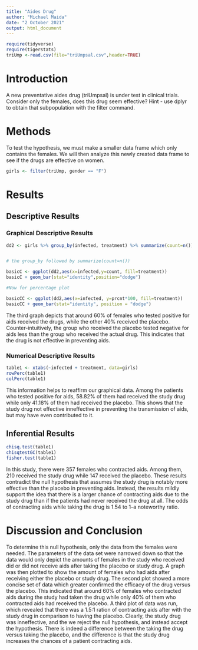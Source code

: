 ```yaml
---
title: "Aides Drug"
author: "Michael Maida"
date: "2 October 2021"
output: html_document
---
```


```r
require(tidyverse)
require(tigerstats)
triUmp <-read.csv(file="triUmpsal.csv",header=TRUE)
```

# Introduction

<!--In this section you explain what you are trying to show.  Where did the data come from?  What is the research or other question you are trying to answer?.  If you skimp in this section expect to be marked down in your grade. Paint a picture of the project a couple of paragraphs is expected!-->

A new  preventative aides drug (triUmpsal) is under test in clinical trials. Consider only the females, does this drug seem effective?  Hint - use dplyr to obtain that subpopulation with the filter command.

# Methods

<!--Decide on your methods:  use "variable analysis" or other appropriate descriptors.  Make sure to choose at least one graphical method and at least one numerical method. Discuss what data manipulations may be needed for example subsetting or other binning procedures and what sort of graphical displays and inferential tools will be used!-->

To test the hypothesis, we must make a smaller data frame which only contains the females. We will then analyze this newly created data frame to see if the drugs are effective on women.

```r
girls <- filter(triUmp, gender == "F")
```


# Results

<!--Divide this section into two sub-sections:  One for your descriptive  results and one for your inferential results.!-->

## Descriptive Results

### Graphical Descriptive Results

<!--Graphical results here.  Make sure to show your code.  Provide appropriate labels for axes, giving units if possible, and provide a good title for the graph, too.  Use the graphical results to describe the patterns if any that exist in the data as focused toward the research question. Bottom line is to explain the features of the graph that are relevant to conforming or departing to what is expected by your null hypothesis !-->

```r
dd2 <- girls %>% group_by(infected, treatment) %>% summarize(count=n()) %>% mutate(prcnt=count/sum(count))


# the group_by followed by summarize(count=n())

basicC <- ggplot(dd2,aes(x=infected,y=count, fill=treatment))
basicC + geom_bar(stat="identity",position="dodge")

#Now for percentage plot

basicCC <- ggplot(dd2,aes(x=infected, y=prcnt*100, fill=treatment)) 
basicCC + geom_bar(stat="identity", position = "dodge")
```

The third graph depicts that around 60% of females who tested positive for aids received the drugs, while the other 40% received the placebo. Counter-intuitively, the group who received the placebo tested negative for aids less than the group who received the actual drug. This indicates that the drug is not effective in preventing aids. 

### Numerical Descriptive Results

<!--Numerical results go here. Use the numerical results to describe the patterns if any that exist in the data as focused toward the research question!-->

```r
table1 <- xtabs(~infected + treatment, data=girls)
rowPerc(table1)
colPerc(table1)
```

This information helps to reaffirm our graphical data. Among the patients who tested positive for aids, 58.82% of them had received the study drug while only 41.18% of them had received the placebo. This shows that the study drug not effective inneffective in preventing the transmission of aids, but may have even contributed to it. 

## Inferential Results

<!--State hypothesis clearly.  Make sure your discussion of the inferential test covers all the aspects that the test output produces, such as test statistic, p-value etc.  Make a decision about the null hypothesis, explain the assumptions on which the selected test/procedure was based, and why the chosen procedure satisfys the assumptions and is appropriate to answer the research question!-->

```r
chisq.test(table1)
chisqtestGC(table1)
fisher.test(table1)
```
In this study, there were 357 females who contracted aids. Among them, 210 received the study drug while 147 received the placebo. These results contradict the null hypothesis that assumes the study drug is notably more effective than the placebo in preventing aids. Instead, the results mildly support the idea that there is a larger chance of contracting aids due to the study drug than if the patients had never received the drug at all. The odds of contracting aids while taking the drug is 1.54 to 1--a noteworthy ratio.

# Discussion and Conclusion

<!--Discussion and conclusion here.  If you found a relationship be sure to consider whether the relationship occurs because one of the variavbles causes the other, or whether they perhasps are related for some other reason.  Watch the chapter 6 videos from the GeorgeTown videos collection.!-->

To determine this null hypothesis, only the data from the females were needed. The parameters of the data set were narrowed down so that the data would only depict the amounts of females in the study who received did or did not receive aids after taking the placebo or study drug. A graph was then plotted to show the amount of females who had aids after receiving either the placebo or study drug. The second plot showed a more concise set of data which greater confirmed the efficacy of the drug versus the placebo. This indicated that around 60% of females who contracted aids during the study had taken the drug while only 40% of them who contracted aids had received the placebo. A third plot of data was run, which revealed that there was a 1.5:1 ration of contracting aids after with the study drug in comparison to having the placebo. Clearly, the study drug was inneffective, and the we reject the null hypothesis, and instead accept the hypothesis. There is indeed a difference between the taking the drug versus taking the placebo, and the difference is that the study drug increases the chances of a patient contracting aids. 

